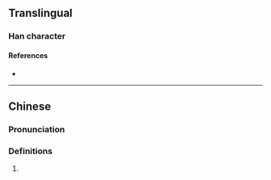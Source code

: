 {{character info/new}}
==Translingual==

===Han character===
{{Han char|rn=94|rad=犬|as=11|sn=14|four=|canj=KHUOG|ids=⿰犭崔}}

====References====
* {{Han ref|kx=0718.041|hdz=21365.110|uh=7355|ud=29525}}

----

==Chinese==
{{zh-forms}}

===Pronunciation===
{{zh-pron
|m=cuī
|cat=
}}

===Definitions===
{{zh-hanzi}}

# {{zh-only|猥獕}}